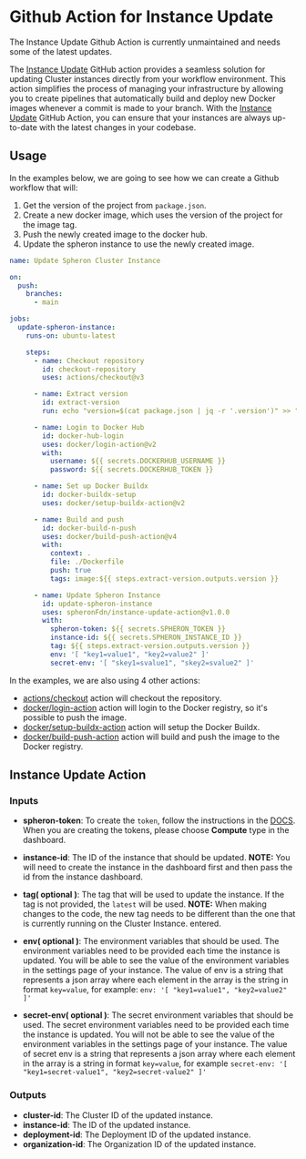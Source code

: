 
# Github Action for Instance Update

<Callout type="warning">The Instance Update Github Action is currently unmaintained and needs some of the latest updates.</Callout>

The [Instance Update](https://github.com/marketplace/actions/instance-update-action) GitHub action provides a seamless solution for updating Cluster instances directly from your workflow environment. This action simplifies the process of managing your infrastructure by allowing you to create pipelines that automatically build and deploy new Docker images whenever a commit is made to your branch. With the [Instance Update](https://github.com/marketplace/actions/instance-update-action) GitHub Action, you can ensure that your instances are always up-to-date with the latest changes in your codebase.

## Usage

In the examples below, we are going to see how we can create a Github workflow that will:

1. Get the version of the project from `package.json`.
2. Create a new docker image, which uses the version of the project for the image tag.
3. Push the newly created image to the docker hub.
4. Update the spheron instance to use the newly created image.

```yaml
name: Update Spheron Cluster Instance

on:
  push:
    branches:
      - main

jobs:
  update-spheron-instance:
    runs-on: ubuntu-latest

    steps:
      - name: Checkout repository
        id: checkout-repository
        uses: actions/checkout@v3

      - name: Extract version
        id: extract-version
        run: echo "version=$(cat package.json | jq -r '.version')" >> "$GITHUB_OUTPUT"

      - name: Login to Docker Hub
        id: docker-hub-login
        uses: docker/login-action@v2
        with:
          username: ${{ secrets.DOCKERHUB_USERNAME }}
          password: ${{ secrets.DOCKERHUB_TOKEN }}

      - name: Set up Docker Buildx
        id: docker-buildx-setup
        uses: docker/setup-buildx-action@v2

      - name: Build and push
        id: docker-build-n-push
        uses: docker/build-push-action@v4
        with:
          context: .
          file: ./Dockerfile
          push: true
          tags: image:${{ steps.extract-version.outputs.version }}

      - name: Update Spheron Instance
        id: update-spheron-instance
        uses: spheronFdn/instance-update-action@v1.0.0
        with:
          spheron-token: ${{ secrets.SPHERON_TOKEN }}
          instance-id: ${{ secrets.SPHERON_INSTANCE_ID }}
          tag: ${{ steps.extract-version.outputs.version }}
          env: '[ "key1=value1", "key2=value2" ]'
          secret-env: '[ "skey1=svalue1", "skey2=svalue2" ]'
```

In the examples, we are also using 4 other actions:

- [actions/checkout](https://github.com/actions/checkout) action will checkout the repository.
- [docker/login-action](https://github.com/docker/login-action) action will login to the Docker registry, so it's possible to push the image.
- [docker/setup-buildx-action](https://github.com/docker/setup-buildx-action) action will setup the Docker Buildx.
- [docker/build-push-action](https://github.com/docker/build-push-action) action will build and push the image to the Docker registry.

## Instance Update Action

### Inputs

- **spheron-token**: To create the `token`, follow the instructions in the [DOCS](https://docs.spheron.network/rest-api/#creating-an-access-token). When you are creating the tokens, please choose **Compute** type in the dashboard.
- **instance-id**: The ID of the instance that should be updated.
  <Callout type="info">
    **NOTE:** You will need to create the instance in the dashboard first and
    then pass the id from the instance dashboard.
  </Callout>
- **tag( optional )**: The tag that will be used to update the instance. If the tag is not provided, the `latest` will be used.
  <Callout type="info">
    **NOTE:** When making changes to the code, the new tag needs to be different
    than the one that is currently running on the Cluster Instance. entered.
  </Callout>
- **env( optional )**: The environment variables that should be used. The environment variables need to be provided each time the instance is updated. You will be able to see the value of the environment variables in the settings page of your instance. The value of env is a string that represents a json array where each element in the array is the string in format `key=value`, for example: `env: '[ "key1=value1", "key2=value2" ]'`

- **secret-env( optional )**: The secret environment variables that should be used. The secret environment variables need to be provided each time the instance is updated. You will not be able to see the value of the environment variables in the settings page of your instance. The value of secret env is a string that represents a json array where each element in the array is a string in format `key=value`, for example `secret-env: '[ "key1=secret-value1", "key2=secret-value2" ]'`

### Outputs

- **cluster-id**: The Cluster ID of the updated instance.
- **instance-id**: The ID of the updated instance.
- **deployment-id**: The Deployment ID of the updated instance.
- **organization-id**: The Organization ID of the updated instance.

<Navigation name="Github Action" />
